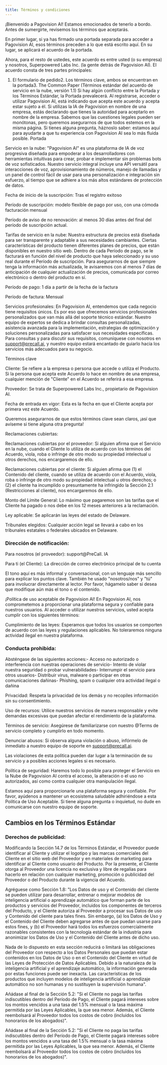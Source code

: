 ```yaml
---
title: Términos y condiciones
---
```


¡Bienvenido a Pagovision AI! Estamos emocionados de tenerlo a bordo. Antes de sumergirte, revisemos los términos que aceptarás.

En primer lugar, si ya has firmado una portada separada para acceder a Pagovision AI, esos términos preceden a lo que está escrito aquí. En su lugar, se aplicará el acuerdo de la portada.

Ahora, para el resto de ustedes, este acuerdo es entre usted (o su empresa) y nosotros, Superpowered Labs Inc. (la gente detrás de Pagovision AI). El acuerdo consta de tres partes principales:

1. El formulario de pedido2. Los términos clave, ambos se encuentran en la portada3. The Common Paper (Términos estándar del acuerdo de servicio en la nube, versión 1.1)
   Si hay algún conflicto entre la Portada y los Términos Estándar, la Portada prevalecerá. Al registrarse, acceder o utilizar Pagovision AI, está indicando que acepta este acuerdo y acepta estar sujeto a él. Si utilizas la IA de Pagovision en nombre de una empresa, estás declarando que tienes la autoridad para aceptarlo en nombre de la empresa.
   Sabemos que las cuestiones legales pueden ser monótonas, pero queremos asegurarnos de que todos estemos en la misma página. Si tienes alguna pregunta, háznoslo saber: estamos aquí para ayudarte a que tu experiencia con Pagovision AI sea lo más fluida posible.
   Portada

Servicio en la nube: "Pagovision AI" es una plataforma de IA de voz progresiva diseñada para empoderar a los desarrolladores con herramientas intuitivas para crear, probar e implementar sin problemas bots de voz sofisticados. Nuestro servicio integral incluye una API versátil para interacciones de voz, aprovisionamiento de números, manejo de llamadas y un panel de control fácil de usar para una personalización e integración sin esfuerzo, al tiempo que se adhiere a los más altos estándares de protección de datos.

Fecha de inicio de la suscripción: Tras el registro exitoso

Período de suscripción: modelo flexible de pago por uso, con una cómoda facturación mensual

Período de aviso de no renovación: al menos 30 días antes del final del período de suscripción actual.

Tarifas de servicio en la nube: Nuestra estructura de precios está diseñada para ser transparente y adaptable a sus necesidades cambiantes. Ciertas características del producto tienen diferentes planes de precios, que están disponibles en nuestro sitio web. Dentro de cada Período de pago, se le facturará en función del nivel de producto que haya seleccionado y su uso real durante el Período de suscripción. Para asegurarnos de que siempre tenga la información más actualizada, le avisaremos con al menos 7 días de anticipación de cualquier actualización de precios, comunicada por correo electrónico o dentro del producto en sí.

Período de pago: 1 día a partir de la fecha de la factura

Período de factura: Mensual

Servicios profesionales: En Pagovision AI, entendemos que cada negocio tiene requisitos únicos. Es por eso que ofrecemos servicios profesionales personalizados que van más allá del soporte técnico estándar. Nuestro equipo de expertos se dedica a brindar consultas personalizadas, asistencia avanzada para la implementación, estrategias de optimización y soluciones personalizadas para satisfacer sus necesidades específicas. Para consultas y para discutir sus requisitos, comuníquese con nosotros en support@precall.ai, y nuestro equipo estará encantado de guiarlo hacia los servicios más adecuados para su negocio.

Términos clave

Cliente: Se refiere a la empresa o persona que accede o utiliza el Producto. Si la persona que acepta este Acuerdo lo hace en nombre de una empresa, cualquier mención de "Cliente" en el Acuerdo se referirá a esa empresa.

Proveedor: Se trata de Superpowered Labs Inc., propietario de Pagovision AI.

Fecha de entrada en vigor: Esta es la fecha en que el Cliente acepta por primera vez este Acuerdo.

Queremos asegurarnos de que estos términos clave sean claros, ¡así que avíseme si tiene alguna otra pregunta!

Reclamaciones cubiertas:

Reclamaciones cubiertas por el proveedor: Si alguien afirma que el Servicio en la nube, cuando el Cliente lo utiliza de acuerdo con los términos del Acuerdo, viola, roba o infringe de otro modo su propiedad intelectual u otros derechos, nos encargaremos de ello.

Reclamaciones cubiertas por el cliente: Si alguien afirma que (1) el Contenido del cliente, cuando se utiliza de acuerdo con el Acuerdo, viola, roba o infringe de otro modo su propiedad intelectual u otros derechos; o (2) el cliente ha incumplido o presuntamente ha infringido la Sección 2.1 (Restricciones al cliente), nos encargaremos de ello.

Monto del Límite General: Lo máximo que pagaremos son las tarifas que el Cliente ha pagado o nos debe en los 12 meses anteriores a la reclamación.

Ley aplicable: Se aplicarán las leyes del estado de Delaware.

Tribunales elegidos: Cualquier acción legal se llevará a cabo en los tribunales estatales o federales ubicados en Delaware.

### Dirección de notificación:

Para nosotros (el proveedor): support@PreCall. IA

Para ti (el Cliente): La dirección de correo electrónico principal de tu cuenta

El tono aquí es más informal y conversacional, con un lenguaje más sencillo para explicar los puntos clave. También he usado "nosotros/nos" y "tú" para involucrar directamente al lector. Por favor, hágamelo saber si desea que modifique aún más el tono o el contenido.

¡Política de uso aceptable de Pagovision AI! En Pagovision AI, nos comprometemos a proporcionar una plataforma segura y confiable para nuestros usuarios. Al acceder o utilizar nuestros servicios, usted acepta cumplir con los siguientes términos:

Cumplimiento de las leyes: Esperamos que todos los usuarios se comporten de acuerdo con las leyes y regulaciones aplicables. No toleraremos ninguna actividad ilegal en nuestra plataforma.

### Conducta prohibida:

Absténgase de las siguientes acciones:- Acceso no autorizado o interferencia con nuestras operaciones de servicio- Intento de violar nuestra seguridad o probar vulnerabilidades- Interrumpir el servicio para otros usuarios- Distribuir virus, malware o participar en otras comunicaciones dañinas- Phishing, spam o cualquier otra actividad ilegal o dañina

Privacidad: Respeta la privacidad de los demás y no recopiles información sin su consentimiento.

Uso de recursos: Utilice nuestros servicios de manera responsable y evite demandas excesivas que puedan afectar el rendimiento de la plataforma.

Términos de servicio: Asegúrese de familiarizarse con nuestro @Terms de servicio completo y cumplirlo en todo momento.

Denunciar abusos: Si observa alguna violación o abuso, infórmelo de inmediato a nuestro equipo de soporte en support@precall.ai.

Las violaciones de esta política pueden dar lugar a la terminación de su servicio y a posibles acciones legales si es necesario.

Política de seguridad: Haremos todo lo posible para proteger el Servicio en la Nube de Pagovision AI contra el acceso, la alteración o el uso no autorizados, así como contra cualquier otra manipulación ilegal.

Estamos aquí para proporcionarle una plataforma segura y confiable. Por favor, ayúdenos a mantener un ecosistema saludable adhiriéndose a esta Política de Uso Aceptable. Si tiene alguna pregunta o inquietud, no dude en comunicarse con nuestro equipo de soporte.

## Cambios en los Términos Estándar

### Derechos de publicidad:

Modificando la Sección 14.7 de los Términos Estándar, el Proveedor puede identificar al Cliente y utilizar el logotipo y las marcas comerciales del Cliente en el sitio web del Proveedor y en materiales de marketing para identificar al Cliente como usuario del Producto. Por la presente, el Cliente otorga al Proveedor una licencia no exclusiva y libre de regalías para hacerlo en relación con cualquier marketing, promoción o publicidad del Proveedor o del Producto durante la vigencia del Acuerdo.

Agréguese como Sección 1.8: "Los Datos de uso y el Contenido del cliente se pueden utilizar para desarrollar, entrenar o mejorar modelos de inteligencia artificial o aprendizaje automático que forman parte de los productos y servicios del Proveedor, incluidos los componentes de terceros del Producto, y el Cliente autoriza al Proveedor a procesar sus Datos de uso y Contenido del cliente para tales fines. Sin embargo, (a) los Datos de Uso y el Contenido del Cliente deben agregarse antes de que puedan usarse para estos fines, y (b) el Proveedor hará todos los esfuerzos comercialmente razonables consistentes con la tecnología estándar de la industria para anonimizar los Datos de Uso y el Contenido del Cliente antes de dicho uso.

Nada de lo dispuesto en esta sección reducirá o limitará las obligaciones del Proveedor con respecto a los Datos Personales que puedan estar contenidos en los Datos de Uso o en el Contenido del Cliente en virtud de las Leyes de Protección de Datos Aplicables. Debido a la naturaleza de la inteligencia artificial y el aprendizaje automático, la información generada por estas funciones puede ser inexacta. Las características de los productos que incluyen modelos de inteligencia artificial o aprendizaje automático no son humanas y no sustituyen la supervisión humana".

Añádase al final de la Sección 5.2: "Si el Cliente no paga las tarifas indiscutibles dentro del Período de Pago, el Cliente pagará intereses sobre los montos vencidos a una tasa del 1.5% mensual o la tasa máxima permitida por las Leyes Aplicables, la que sea menor. Además, el Cliente reembolsará al Proveedor todos los costos de cobro (incluidos los honorarios de los abogados)".

Añádase al final de la Sección 5.2: "Si el Cliente no paga las tarifas indiscutibles dentro del Período de Pago, el Cliente pagará intereses sobre los montos vencidos a una tasa del 1.5% mensual o la tasa máxima permitida por las Leyes Aplicables, la que sea menor. Además, el Cliente reembolsará al Proveedor todos los costos de cobro (incluidos los honorarios de los abogados)".
